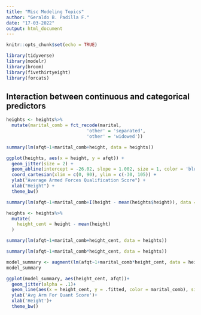 ```yaml
---
title: "Misc Modeling Topics"
author: "Geraldo B. Padilla F."
date: "17-03-2022"
output: html_document
---
```


```r
knitr::opts_chunk$set(echo = TRUE)
```

```r
library(tidyverse)
library(modelr)
library(broom)
library(fivethirtyeight)
library(forcats)
```


## Interaction between continuous and categorical predictors

```r
heights <- heights%>%
  mutate(marital_comb = fct_recode(marital,
                              'other' = 'separated',
                              'other' = 'widowed'))

summary(lm(afqt~1+marital_comb+height, data = heights))

ggplot(heights, aes(x = height, y = afqt)) + 
  geom_jitter(size = 2) + 
  geom_abline(intercept = -26.02, slope = 1.002, size = 1, color = 'blue') + 
  coord_cartesian(xlim = c(0, 90), ylim = c(-30, 105)) +
  ylab("Average Armed Forces Qualification Score") + 
  xlab("Height") +
  theme_bw()

summary(lm(afqt~1+marital_comb+I(height - mean(heights$height)), data = heights)) #capital I = isolate

heights <- heights%>%
  mutate(
    height_cent = height - mean(height)
  )

summary(lm(afqt~1+marital_comb+height_cent, data = heights))

summary(lm(afqt~1+marital_comb*height_cent, data = heights))

model_summary <- augment(lm(afqt~1+marital_comb*height_cent, data = heights))
model_summary

ggplot(model_summary, aes(height_cent, afqt))+
  geom_jitter(alpha = .1)+
  geom_line(aes(x = height_cent, y = .fitted, color = marital_comb), size = 1)+
  ylab('Avg Arm For Quant Score')+
  xlab('Height')+
  theme_bw()
```

